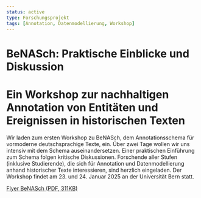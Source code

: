 ```yaml
---
status: active
type: Forschungsprojekt
tags: [Annotation, Datenmodellierung, Workshop]
---
```

# BeNASch: Praktische Einblicke und Diskussion

# Ein Workshop zur nachhaltigen Annotation von Entitäten und Ereignissen in historischen Texten

Wir laden zum ersten Workshop zu BeNASch, dem Annotationsschema für vormoderne deutschsprachige Texte, ein. Über zwei Tage wollen wir uns intensiv mit dem Schema auseinandersetzen. Einer praktischen Einführung zum Schema folgen kritische Diskussionen. Forschende aller Stufen (inklusive Studierende), die sich für Annotation und Datenmodellierung anhand historischer Texte interessieren, sind herzlich eingeladen. Der Workshop findet am 23. und 24. Januar 2025 an der Universität Bern statt.

[Flyer BeNASch (PDF, 311KB)](https://www.dh.unibe.ch/unibe/portal/fak_historisch/fsuf/d_dh/content/e330302/e1597094/e1597095/Flyer_BeNASch_WS2025_ger.pdf "application/pdf (311KB)")
